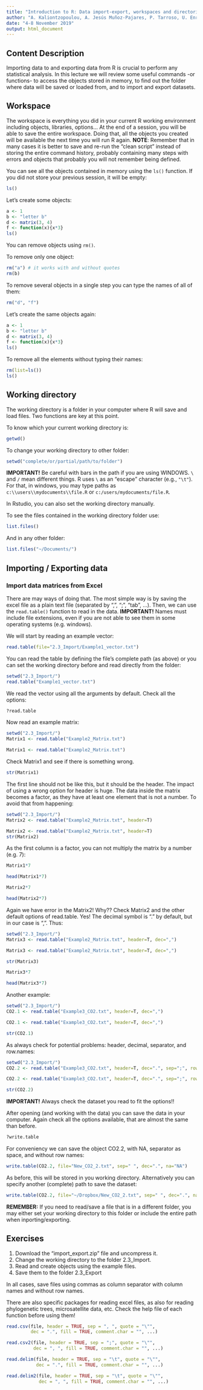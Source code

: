 ```yaml
---
title: "Introduction to R: Data import-export, workspaces and directories"
author: "A. Kaliontzopoulou, A. Jesús Muñoz-Pajares, P. Tarroso, U. Enriquez-Urzelai"
date: "4-8 November 2019"
output: html_document
---
```


## **Content Description**

Importing data to and exporting data from R is crucial to perform any statistical analysis. In this lecture we will review some useful commands -or functions- to access the objects stored in memory, to find out the folder where data will be saved or loaded from, and to import and export datasets. 


## **Workspace**

The workspace is everything you did in your current R working environment including objects, libraries, options... At the end of a session, you will be able to save the entire workspace. Doing that, all the objects you created will be available the next time you will run R again. **NOTE**: Remember that in many cases it is better to save and re-run the "clean script" instead of storing the entire command history, probably containing many steps with errors and objects that probably you will not remember being defined.

You can see all the objects contained in memory using the `ls()` function. If you did not store your previous session, it will be empty:

```r
ls()
```

Let's create some objects:

```r
a <- 1
b <- "letter b"
d <- matrix(3, 4)
f <- function(x){x*3}
ls()
```

You can remove objects using `rm()`.

To remove only one object:

```r
rm("a") # it works with and without quotes
rm(b)
```

To remove several objects in a single step you can type the names of all of them:

```r
rm("d", "f")
```

Let's create the same objects again:

```r
a <- 1
b <- "letter b"
d <- matrix(3, 4)
f <- function(x){x*3}
ls()
```

To remove all the elements without typing their names:

```r
rm(list=ls())
ls()
```


## **Working directory**

The working directory is a folder in your computer where R will save and load files. Two functions are key at this point.

To know which your current working directory is:

```r
getwd()
```

To change your working directory to other folder:

```r
setwd("complete/or/partial/path/to/folder")
```

**IMPORTANT!** Be careful with bars in the path if you are using WINDOWS. `\` and `/` mean different things. R uses `\` as an "escape" character (e.g., `"\t"`). For that, in windows, you may type paths as `c:\\users\\mydocuments\\file.R` or `c:/users/mydocuments/file.R`.

In Rstudio, you can also set the working directory manually.

To see the files contained in the working directory folder use: 

```r
list.files()
```

And in any other folder:

```r
list.files("~/Documents/")
```


## **Importing / Exporting data**

### **Import data matrices from Excel**

There are may ways of doing that. The most simple way is by saving the excel file as a plain text file (separated by ",", ";", "tab", ...). Then, we can use the `read.table()` function to read in the data. **IMPORTANT!** Names must include file extensions, even if you are not able to see them in some operating systems (e.g. windows).

We will start by reading an example vector:

```r
read.table(file="2.3_Import/Example1_vector.txt")
```

You can read the table by defining the file's complete path (as above) or you can set the working directory before and read directly from the folder:

```r
setwd("2.3_Import/")
read.table("Example1_vector.txt")
```

We read the vector using all the arguments by default. Check all the options:

```r
?read.table
```

Now read an example matrix:

```r
setwd("2.3_Import/")
Matrix1 <- read.table("Example2_Matrix.txt")
```
```r
Matrix1 <- read.table("Example2_Matrix.txt")
```

Check Matrix1 and see if there is something wrong.

```r
str(Matrix1)
```

The first line should not be like this, but it should be the header. The impact of using a wrong option for header is huge. The data inside the matrix becomes a factor, as they have at least one element that is not a number. To avoid that from happening:

```r
setwd("2.3_Import/")
Matrix2 <- read.table("Example2_Matrix.txt", header=T)
```
```r
Matrix2 <- read.table("Example2_Matrix.txt", header=T)
str(Matrix2)
```

As the first column is a factor, you can not multiply the matrix by a number (e.g. 7):

```r
Matrix1*7
```
```r
head(Matrix1*7)
```

```r
Matrix2*7
```
```r
head(Matrix2*7)
```

Again we have error in the Matrix2! Why?? Check Matrix2 and the other default options of read.table. Yes! The decimal symbol is "." by default, but in our case is ",". Thus:

```r
setwd("2.3_Import/")
Matrix3 <- read.table("Example2_Matrix.txt", header=T, dec=",")
```
```r
Matrix3 <- read.table("Example2_Matrix.txt", header=T, dec=",")
```

```r
str(Matrix3)
```

```r
Matrix3*7
```
```r
head(Matrix3*7)
```

Another example:

```r
setwd("2.3_Import/")
CO2.1 <- read.table("Example3_CO2.txt", header=T, dec=",")
```
```r
CO2.1 <- read.table("Example3_CO2.txt", header=T, dec=",")
```
```r
str(CO2.1)
```

As always check for potential problems: header, decimal, separator, and row.names:

```r
setwd("2.3_Import/")
CO2.2 <- read.table("Example3_CO2.txt", header=T, dec=".", sep=";", row.names=1)
```
```r
CO2.2 <- read.table("Example3_CO2.txt", header=T, dec=".", sep=";", row.names=1)
```
```r
str(CO2.2)
```

**IMPORTANT!** Always check the dataset you read to fit the options!!


After opening (and working with the data) you can save the data in your computer. Again check all the options available, that are almost the same than before.

```r
?write.table
```

For conveniency we can save the object CO2.2, with NA, separator as space, and without row names:

```r
write.table(CO2.2, file="New_CO2_2.txt", sep=" ", dec=".", na="NA")
```

As before, this will be stored in you working directory. Alternatively you can specify another (complete) path to save the dataset:

```r
write.table(CO2.2, file="~/Dropbox/New_CO2_2.txt", sep=" ", dec=".", na="NA")
```

**REMEMBER:** If you need to read/save a file that is in a different folder, you may either set your working directory to this folder or include the entire path when inporting/exporting.


## **Exercises**

1. Download the "import_export.zip" file and uncompress it.
2. Change the working directory to the folder 2.3_Import.
2. Read and create objects using the example files.
3. Save them to the folder 2.3_Export

In all cases, save files using commas as column separator with column names and without row names.

There are also specific packages for reading excel files, as also for reading phylogenetic trees, microsatellite data, etc. Check the help file of each function before using them!

```r
read.csv(file, header = TRUE, sep = ", ", quote = "\"",
         dec = ".", fill = TRUE, comment.char = "", ...)

read.csv2(file, header = TRUE, sep = ";", quote = "\"",
          dec = ", ", fill = TRUE, comment.char = "", ...)

read.delim(file, header = TRUE, sep = "\t", quote = "\"",
           dec = ".", fill = TRUE, comment.char = "", ...)

read.delim2(file, header = TRUE, sep = "\t", quote = "\"",
            dec = ", ", fill = TRUE, comment.char = "", ...)
```


